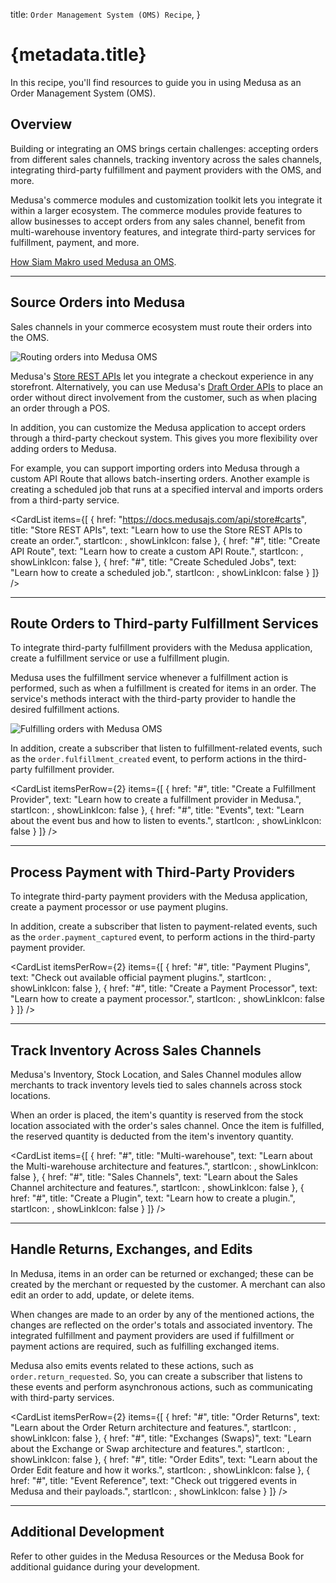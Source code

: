
  title: `Order Management System (OMS) Recipe`,
}

# {metadata.title}

In this recipe, you'll find resources to guide you in using Medusa as an Order Management System (OMS).

## Overview

Building or integrating an OMS brings certain challenges: accepting orders from different sales channels, tracking inventory across the sales channels, integrating third-party fulfillment and payment providers with the OMS, and more.

Medusa's commerce modules and customization toolkit lets you integrate it within a larger ecosystem. The commerce modules provide features to allow businesses to accept orders from any sales channel, benefit from multi-warehouse inventory features, and integrate third-party services for fulfillment, payment, and more.

<Note title="Related use-case">

[How Siam Makro used Medusa an OMS](https://medusajs.com/blog/makro-pro/).

</Note>

---

## Source Orders into Medusa

Sales channels in your commerce ecosystem must route their orders into the OMS.

![Routing orders into Medusa OMS](https://res.cloudinary.com/dza7lstvk/image/upload/v1709032160/Medusa%20Book/oms-orders_zf5ta9.jpg)

Medusa's [Store REST APIs](https://docs.medusajs.com/api/store) let you integrate a checkout experience in any storefront. Alternatively, you can use Medusa's [Draft Order APIs](https://docs.medusajs.com/api/admin#draft-orders) to place an order without direct involvement from the customer, such as when placing an order through a POS.

In addition, you can customize the Medusa application to accept orders through a third-party checkout system. This gives you more flexibility over adding orders to Medusa.

For example, you can support importing orders into Medusa through a custom API Route that allows batch-inserting orders. Another example is creating a scheduled job that runs at a specified interval and imports orders from a third-party service.

<CardList items={[
  {
    href: "https://docs.medusajs.com/api/store#carts",
    title: "Store REST APIs",
    text: "Learn how to use the Store REST APIs to create an order.",
    startIcon: <AcademicCapSolid />,
    showLinkIcon: false
  },
  {
    href: "#",
    title: "Create API Route",
    text: "Learn how to create a custom API Route.",
    startIcon: <AcademicCapSolid />,
    showLinkIcon: false
  },
  {
    href: "#",
    title: "Create Scheduled Jobs",
    text: "Learn how to create a scheduled job.",
    startIcon: <AcademicCapSolid />,
    showLinkIcon: false
  }
]} />

---

## Route Orders to Third-party Fulfillment Services

To integrate third-party fulfillment providers with the Medusa application, create a fulfillment service or use a fulfillment plugin.

Medusa uses the fulfillment service whenever a fulfillment action is performed, such as when a fulfillment is created for items in an order. The service's methods interact with the third-party provider to handle the desired fulfillment actions.

![Fulfilling orders with Medusa OMS](https://res.cloudinary.com/dza7lstvk/image/upload/v1709032184/Medusa%20Book/oms-fulfillment_qfrpdd.jpg)

In addition, create a subscriber that listen to fulfillment-related events, such as the `order.fulfillment_created` event, to perform actions in the third-party fulfillment provider.

<CardList itemsPerRow={2} items={[
  {
    href: "#",
    title: "Create a Fulfillment Provider",
    text: "Learn how to create a fulfillment provider in Medusa.",
    startIcon: <AcademicCapSolid />,
    showLinkIcon: false
  },
  {
    href: "#",
    title: "Events",
    text: "Learn about the event bus and how to listen to events.",
    startIcon: <AcademicCapSolid />,
    showLinkIcon: false
  }
]} />

---

## Process Payment with Third-Party Providers

To integrate third-party payment providers with the Medusa application, create a payment processor or use payment plugins.

In addition, create a subscriber that listen to payment-related events, such as the `order.payment_captured` event, to perform actions in the third-party payment provider.

<CardList itemsPerRow={2} items={[
  {
    href: "#",
    title: "Payment Plugins",
    text: "Check out available official payment plugins.",
    startIcon: <BoltSolid />,
    showLinkIcon: false
  },
  {
    href: "#",
    title: "Create a Payment Processor",
    text: "Learn how to create a payment processor.",
    startIcon: <AcademicCapSolid />,
    showLinkIcon: false
  }
]} />

---

## Track Inventory Across Sales Channels

Medusa's Inventory, Stock Location, and Sales Channel modules allow merchants to track inventory levels tied to sales channels across stock locations.

When an order is placed, the item's quantity is reserved from the stock location associated with the order's sales channel. Once the item is fulfilled, the reserved quantity is deducted from the item's inventory quantity.

<CardList items={[
  {
    href: "#",
    title: "Multi-warehouse",
    text: "Learn about the Multi-warehouse architecture and features.",
    startIcon: <AcademicCapSolid />,
    showLinkIcon: false
  },
  {
    href: "#",
    title: "Sales Channels",
    text: "Learn about the Sales Channel architecture and features.",
    startIcon: <AcademicCapSolid />,
    showLinkIcon: false
  },
  {
    href: "#",
    title: "Create a Plugin",
    text: "Learn how to create a plugin.",
    startIcon: <AcademicCapSolid />,
    showLinkIcon: false
  }
]} />

---

## Handle Returns, Exchanges, and Edits

In Medusa, items in an order can be returned or exchanged; these can be created by the merchant or requested by the customer. A merchant can also edit an order to add, update, or delete items.

When changes are made to an order by any of the mentioned actions, the changes are reflected on the order's totals and associated inventory. The integrated fulfillment and payment providers are used if fulfillment or payment actions are required, such as fulfilling exchanged items.

Medusa also emits events related to these actions, such as `order.return_requested`. So, you can create a subscriber that listens to these events and perform asynchronous actions, such as communicating with third-party services.

<CardList itemsPerRow={2} items={[
  {
    href: "#",
    title: "Order Returns",
    text: "Learn about the Order Return architecture and features.",
    startIcon: <AcademicCapSolid />,
    showLinkIcon: false
  },
  {
    href: "#",
    title: "Exchanges (Swaps)",
    text: "Learn about the Exchange or Swap architecture and features.",
    startIcon: <AcademicCapSolid />,
    showLinkIcon: false
  },
  {
    href: "#",
    title: "Order Edits",
    text: "Learn about the Order Edit feature and how it works.",
    startIcon: <AcademicCapSolid />,
    showLinkIcon: false
  },
  {
    href: "#",
    title: "Event Reference",
    text: "Check out triggered events in Medusa and their payloads.",
    startIcon: <AcademicCapSolid />,
    showLinkIcon: false
  }
]} />

---

## Additional Development

Refer to other guides in the Medusa Resources or the Medusa Book for additional guidance during your development.
